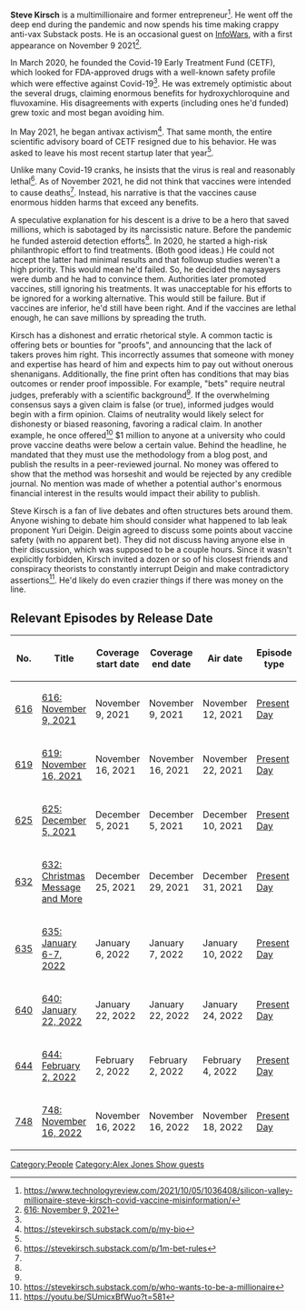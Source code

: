 '''Steve Kirsch''' is a multimillionaire and former entrepreneur<ref name=":0">https://www.technologyreview.com/2021/10/05/1036408/silicon-valley-millionaire-steve-kirsch-covid-vaccine-misinformation/</ref>. He went off the deep end during the pandemic and now spends his time making crappy anti-vax Substack posts. He is an occasional guest on [[InfoWars]], with a first appearance on November 9 2021<ref name=":1">[[616: November 9, 2021]]</ref>.

In March 2020, he founded the Covid-19 Early Treatment Fund (CETF), which looked for FDA-approved drugs with a well-known safety profile which were effective against Covid-19<ref name=":0" />. He was extremely optimistic about the several drugs, claiming enormous benefits for hydroxychloroquine and fluvoxamine. His disagreements with experts (including ones he'd funded) grew toxic and most began avoiding him.

In May 2021, he began antivax activism<ref>https://stevekirsch.substack.com/p/my-bio</ref>. That same month, the entire scientific advisory board of CETF resigned due to his behavior. He was asked to leave his most recent startup later that year<ref name=":0" />.

Unlike many Covid-19 cranks, he insists that the virus is real and reasonably lethal<ref name=":2">https://stevekirsch.substack.com/p/1m-bet-rules</ref>. As of November 2021, he did not think that vaccines were intended to cause deaths<ref name=":1" />. Instead, his narrative is that the vaccines cause enormous hidden harms that exceed any benefits.

A speculative explanation for his descent is a drive to be a hero that saved millions, which is sabotaged by its narcissistic nature. Before the pandemic he funded asteroid detection efforts<ref name=":0" />. In 2020, he started a high-risk philanthropic effort to find treatments. (Both good ideas.) He could not accept the latter had minimal results and that followup studies weren't a high priority. This would mean he'd failed. So, he decided the naysayers were dumb and he had to convince them. Authorities later promoted vaccines, still ignoring his treatments. It was unacceptable for his efforts to be ignored for a working alternative. This would still be failure. But if vaccines are inferior, he'd still have been right. And if the vaccines are lethal enough, he can save millions by spreading the truth.

Kirsch has a dishonest and erratic rhetorical style. A common tactic is offering bets or bounties for "proofs", and announcing that the lack of takers proves him right. This incorrectly assumes that someone with money and expertise has heard of him and expects him to pay out without onerous shenanigans. Additionally, the fine print often has conditions that may bias outcomes or render proof impossible. For example, "bets" require neutral judges, preferably with a scientific background<ref name=":2" />. If the overwhelming consensus says a given claim is false (or true), informed judges would begin with a firm opinion. Claims of neutrality would likely select for dishonesty or biased reasoning, favoring a radical claim. In another example, he once offered<ref>https://stevekirsch.substack.com/p/who-wants-to-be-a-millionaire

</ref> $1 million to anyone at a university who could prove vaccine deaths were below a certain value. Behind the headline, he mandated that they must use the methodology from a blog post, and publish the results in a peer-reviewed journal. No money was offered to show that the method was horseshit and would be rejected by any credible journal. No mention was made of whether a potential author's enormous financial interest in the results would impact their ability to publish.

Steve Kirsch is a fan of live debates and often structures bets around them. Anyone wishing to debate him should consider what happened to lab leak proponent Yuri Deigin. Deigin agreed to discuss some points about vaccine safety (with no apparent bet). They did not discuss having anyone else in their discussion, which was supposed to be a couple hours. Since it wasn't explicitly forbidden, Kirsch invited a dozen or so of his closest friends and conspiracy theorists to constantly interrupt Deigin and make contradictory assertions<ref>https://youtu.be/SUmicxBfWuo?t=581</ref>. He'd likely do even crazier things if there was money on the line.

==Relevant Episodes by Release Date==
{| class="fandom-table"
!No.
!Title
!Coverage
start date
!Coverage
end date
!Air date
!Episode type
|-
|[[616: November 9, 2021|616]]
|[[616: November 9, 2021]]
|November 9, 2021
|November 9, 2021
|November 12, 2021
|[[:Category:Present Day|Present Day]]
|-
|[[619: November 16, 2021|619]]
|[[619: November 16, 2021]]
|November 16, 2021
|November 16, 2021
|November 22, 2021
|[[:Category:Present Day|Present Day]]
|-
|[[625: December 5, 2021|625]]
|[[625: December 5, 2021]]
|December 5, 2021
|December 5, 2021
|December 10, 2021
|[[:Category:Present Day|Present Day]]
|-
|[[632: Christmas Message and More|632]]
|[[632: Christmas Message and More]]
|December 25, 2021
|December 29, 2021
|December 31, 2021
|[[:Category:Present Day|Present Day]]
|-
|[[635: January 6-7, 2022|635]]
|[[635: January 6-7, 2022]]
|January 6, 2022
|January 7, 2022
|January 10, 2022
|[[:Category:Present Day|Present Day]]
|-
|[[640: January 22, 2022|640]]
|[[640: January 22, 2022]]
|January 22, 2022
|January 22, 2022
|January 24, 2022
|[[:Category:Present Day|Present Day]]
|-
|[[644: February 2, 2022|644]]
|[[644: February 2, 2022]]
|February 2, 2022
|February 2, 2022
|February 4, 2022
|[[:Category:Present Day|Present Day]]
|-
|[[748: November 16, 2022|748]]
|[[748: November 16, 2022]]
|November 16, 2022
|November 16, 2022
|November 18, 2022
|[[:Category:Present Day|Present Day]]
|}

[[Category:People]]
[[Category:Alex Jones Show guests]]
